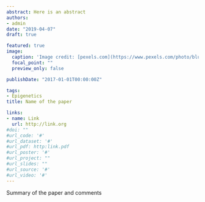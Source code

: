 ```yaml
---
abstract: Here is an abstract
authors:
- admin
date: "2019-04-07"
draft: true

featured: true
image:
  caption: 'Image credit: [pexels.com](https://www.pexels.com/photo/blue-sea-anemone-920160/)'
  focal_point: ""
  preview_only: false

publishDate: "2017-01-01T00:00:00Z"

tags:
- Epigenetics
title: Name of the paper

links:
- name: Link
  url: http://link.org
#doi: ""
#url_code: '#'
#url_dataset: '#'
#url_pdf: http:link.pdf
#url_poster: '#'
#url_project: ""
#url_slides: ""
#url_source: '#'
#url_video: '#'
---
```


Summary of the paper and comments
